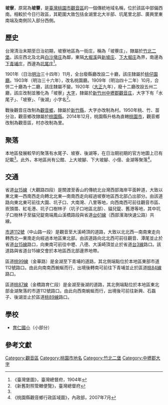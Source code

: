 {{noteTA　
|1 = zh-cn:庄; zh-hk:庄; zh-tw:庄;
}}
'''坡寮'''，原寫為'''坡藔'''，是[[臺灣|臺灣]][[桃園市|桃園市]][[觀音區|觀音區]]的一個傳統地域名稱，位於該區中部偏西南。相較於今日行政區，其範圍大致包括金湖里北大半部、坑尾里北部、廣興里東南端及南側凹入部分西側。

==歷史==
台灣清治末期至日治初期，坡寮地區為一街庄，稱為「坡藔庄」，隸屬於[[竹北二堡|竹北二堡]]。該庄西北及北與[[白沙屯_(桃園市)|白沙墩庄]]為鄰，東隔[[大堀溪|大堀溪]]與[[新坡_(臺灣)|新坡庄]]、[[下大堀庄|下大堀庄]]為界，南邊為[[下青埔庄|下青埔庄]]，西邊為[[坑尾庄|坑尾庄]]<ref name="臺灣堡圖">《臺灣堡圖》，臺灣總督府，1904年</ref>。

1901年（日治[[明治|明治]]三十四年）11月，全台廢縣廳改設二十廳，該庄隸屬於[[桃仔園廳|桃仔園廳]]。1903年（明治三十六年），改名桃園廳。1909年（明治四十二年）10月，合併二十廳為十二廳，該庄隸屬不變。1920年（[[大正|大正]]九年），廢十二廳改設五州二廳，該庄改制並雅化為「坡寮」[[大字|大字]]，隸屬於[[新竹州|新竹州]][[中壢郡|中壢郡]][[觀音庄|觀音庄]]，大字下有「水尾子」、「坡寮」、「後湖」小字名<ref>《新舊對照管轄便覽》，臺灣總督府</ref>。

戰後觀音庄改制為[[觀音區|觀音鄉]]，隸屬於[[新竹縣|新竹縣]]，大字亦改制為村。1950年桃、竹、苗分治，觀音鄉改隸屬於[[桃園縣|桃園縣]]。2014年12月，桃園縣升格為直轄[[桃園市|桃園市]]，觀音鄉改制為觀音區，村亦改制為里。

==聚落==
本地區發展較早的聚落有水尾子、坡寮、後湖等，在日治期初期的官方地圖上已有記載<ref name="臺灣堡圖"/>。此外，本地區尚有公館、上大坡腳、下大坡腳、小億、金湖等聚落<ref>《桃園縣觀音鄉行政區域圖》，內政部，2007年7月</ref>。

==交通==
省道[[台15線|台15線]]（大觀路四段）是關渡至香山的傳統北台灣西部海岸平面幹道，大致以東北東—西南西走向轉北北東—南南西走向經過坡寮地區西北部凸出部分。由該道路向東北東可前往大園、坑子口、大南灣、八里等地，向西南西可前往觀音市區、崁頭厝、紅毛港、坑子口樹林子（坑子口地區北部）、貓兒錠、舊港等地，其中坑子口樹林子至貓兒錠南端鳳山溪橋路段與省道[[台61線|台61線]]（西部濱海快速公路）共線。

[[市道112號|市道112號]]（中山路一段）是觀音至大溪崎頂的道路，大致以北北西—南南東走向轉西北—東南走向經過本地區東北部。由該道路向北北西可前往觀音、潭尾並止於省道[[台15線|台15線]]路口，向東南可前往中壢、八德、大溪崎頂並止於省道[[台3線|台3線]]路口。該道路與省道台15線交會於本地區西北部邊界地帶。

區道[[桃99線|桃99線]]（金華路）是金湖至下青埔的道路，其北側端點位於本地區東部市道112號路口。由此向南南西蜿蜒而行，出境後轉南可前往下青埔並止於區道[[桃84線|桃84線]]路口。

區道[[桃87線|桃87線]]（金橋路育仁段）是金湖至後湖的道路，其北側端點位於本地區東北部金湖聚落的市道112號路口。由此向西南蜿蜒而行，出境後可前往新興、石磊子、後湖並止於區道[[桃89線|桃89線]]路口。

==學校==
*[[育仁國小|育仁國小]]（小部分）

==參考文獻==
{{reflist}}

{{中壢郡}}

[[Category:觀音區|Category:觀音區]]
[[Category:桃園市地名|Category:桃園市地名]]
[[Category:竹北二堡|Category:竹北二堡]]
[[Category:中壢郡大字|Category:中壢郡大字]]